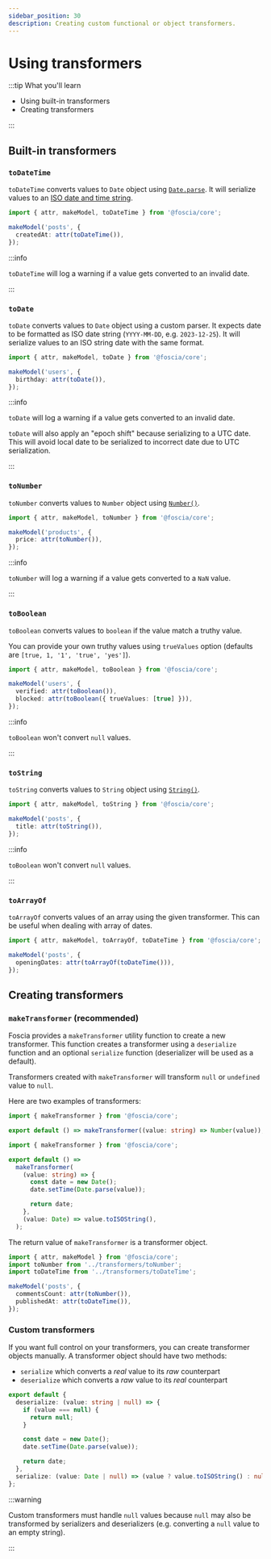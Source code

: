 ```yaml
---
sidebar_position: 30
description: Creating custom functional or object transformers.
---
```


# Using transformers

:::tip What you'll learn

- Using built-in transformers
- Creating transformers

:::

## Built-in transformers

### `toDateTime`

`toDateTime` converts values to `Date` object using
[`Date.parse`](https://developer.mozilla.org/docs/Web/JavaScript/Reference/Global_Objects/Date/parse).
It will serialize values to an
[ISO date and time string](https://developer.mozilla.org/docs/Web/JavaScript/Reference/Global_Objects/Date/toISOString).

```typescript
import { attr, makeModel, toDateTime } from '@foscia/core';

makeModel('posts', {
  createdAt: attr(toDateTime()),
});
```

:::info

`toDateTime` will log a warning if a value gets converted to an invalid date.

:::

### `toDate`

`toDate` converts values to `Date` object using a custom parser. It expects
date to be formatted as ISO date string (`YYYY-MM-DD`, e.g. `2023-12-25`).
It will serialize values to an ISO string date with the same format.

```typescript
import { attr, makeModel, toDate } from '@foscia/core';

makeModel('users', {
  birthday: attr(toDate()),
});
```

:::info

`toDate` will log a warning if a value gets converted to an invalid date.

`toDate` will also apply an "epoch shift" because serializing to a UTC date.
This will avoid local date to be serialized to incorrect date due to UTC
serialization.

:::

### `toNumber`

`toNumber` converts values to `Number` object using
[`Number()`](https://developer.mozilla.org/docs/Web/JavaScript/Reference/Global_Objects/Number/Number).

```typescript
import { attr, makeModel, toNumber } from '@foscia/core';

makeModel('products', {
  price: attr(toNumber()),
});
```

:::info

`toNumber` will log a warning if a value gets converted to a `NaN` value.

:::

### `toBoolean`

`toBoolean` converts values to `boolean` if the value match a truthy value.

You can provide your own truthy values using `trueValues` option (defaults are
`[true, 1, '1', 'true', 'yes']`).

```typescript
import { attr, makeModel, toBoolean } from '@foscia/core';

makeModel('users', {
  verified: attr(toBoolean()),
  blocked: attr(toBoolean({ trueValues: [true] })),
});
```

:::info

`toBoolean` won't convert `null` values.

:::

### `toString`

`toString` converts values to `String` object using
[`String()`](https://developer.mozilla.org/docs/Web/JavaScript/Reference/Global_Objects/String/String).

```typescript
import { attr, makeModel, toString } from '@foscia/core';

makeModel('posts', {
  title: attr(toString()),
});
```

:::info

`toBoolean` won't convert `null` values.

:::

### `toArrayOf`

`toArrayOf` converts values of an array using the given transformer. This can be
useful when dealing with array of dates.

```typescript
import { attr, makeModel, toArrayOf, toDateTime } from '@foscia/core';

makeModel('posts', {
  openingDates: attr(toArrayOf(toDateTime())),
});
```

## Creating transformers

### `makeTransformer` (recommended)

Foscia provides a `makeTransformer` utility function to create a new
transformer. This function creates a transformer using a `deserialize` function
and an optional `serialize` function (deserializer will be used as a default).

Transformers created with `makeTransformer` will transform `null` or `undefined`
value to `null`.

Here are two examples of transformers:

```typescript title="transformers/toNumber.ts"
import { makeTransformer } from '@foscia/core';

export default () => makeTransformer((value: string) => Number(value));
```

```typescript title="transformers/toDateTimetime.ts"
import { makeTransformer } from '@foscia/core';

export default () =>
  makeTransformer(
    (value: string) => {
      const date = new Date();
      date.setTime(Date.parse(value));

      return date;
    },
    (value: Date) => value.toISOString(),
  );
```

The return value of `makeTransformer` is a transformer object.

```typescript
import { attr, makeModel } from '@foscia/core';
import toNumber from '../transformers/toNumber';
import toDateTime from '../transformers/toDateTime';

makeModel('posts', {
  commentsCount: attr(toNumber()),
  publishedAt: attr(toDateTime()),
});
```

### Custom transformers

If you want full control on your transformers, you can create transformer
objects manually. A transformer object should have two methods:

- `serialize` which converts a _real_ value to its _raw_ counterpart
- `deserialize` which converts a _raw_ value to its _real_ counterpart

```typescript
export default {
  deserialize: (value: string | null) => {
    if (value === null) {
      return null;
    }

    const date = new Date();
    date.setTime(Date.parse(value));

    return date;
  },
  serialize: (value: Date | null) => (value ? value.toISOString() : null),
};
```

:::warning

Custom transformers must handle `null` values because `null` may also be
transformed by serializers and deserializers (e.g. converting a `null` value to
an empty string).

:::
